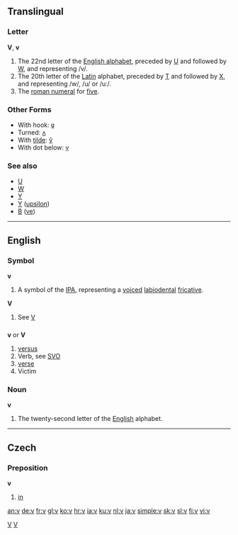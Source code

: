 ==Translingual==

===Letter===
'''V''', '''v'''

# The 22nd letter of the [[Appendix:Roman script|English alphabet]], preceded by [[U]] and followed by [[W]], and representing /v/.
# The 20th letter of the [[Latin]] alphabet, preceded by [[T]] and followed by [[X]], and representing /w/, /u/ or /uː/.
# The [[roman numeral]] for [[five]].

===Other Forms===
*With hook: [[ʋ]]
*Turned: [[ʌ]]
*With [[tilde]]: [[ṽ]]
*With dot below: [[ṿ]]

===See also===
*[[U]]
*[[W]]
*[[Y]]
*[[Υ]] ([[upsilon]])
*[[В]] ([[ve]])

----

==English==

===Symbol===
'''v'''

# A symbol of the [[IPA]], representing a [[voiced]] [[labiodental]] [[fricative]].

'''V'''

# See [[V]]

==={{abbreviation}}===
'''v''' or '''V'''

# [[versus]]
# Verb, see [[SVO]]
# [[verse]]
# Victim

===Noun===
'''v'''

# The twenty-second letter of the [[English]] alphabet.

----

==Czech==

===Preposition===
'''v'''

# [[in]]

[[Category:IPA symbols|V]]
[[Category:Latin letters|V]]

[[an:v]]
[[de:v]]
[[fr:v]]
[[gl:v]]
[[ko:v]]
[[hr:v]]
[[ia:v]]
[[ku:v]]
[[nl:v]]
[[ja:v]]
[[simple:v]]
[[sk:v]]
[[sl:v]]
[[fi:v]]
[[vi:v]]